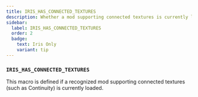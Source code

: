 ```yaml
---
title: IRIS_HAS_CONNECTED_TEXTURES
description: Whether a mod supporting connected textures is currently loaded.
sidebar:
  label: IRIS_HAS_CONNECTED_TEXTURES
  order: 2
  badge:
    text: Iris Only
    variant: tip
---
```


### `IRIS_HAS_CONNECTED_TEXTURES`

This macro is defined if a recognized mod supporting connected textures (such as Continuity) is currently loaded.